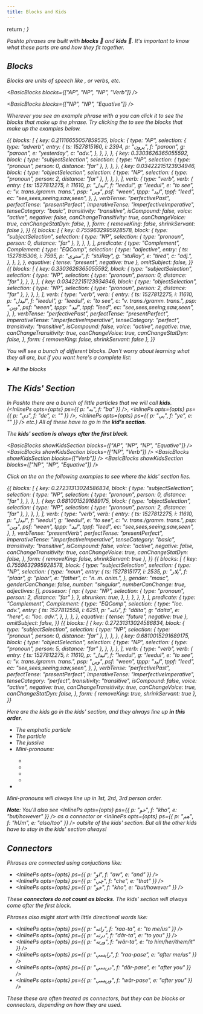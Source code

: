 ```yaml
---
title: Blocks and Kids
---
```



  return <i className="mx-1 fas fa-cubes" />;
}

Pashto phrases are built with **blocks** 🧱 and **kids** 👶. It's important to know what these parts are and how they fit together.

## Blocks

Blocks are units of speech like <NP text="NPs" />, <AP text="APs" /> or verbs, etc.

<BasicBlocks blocks={["AP", "NP", "NP", "Verb"]} />

<BasicBlocks blocks={["NP", "NP", "Equative"]} />

Wherever you see an example phrase with a <BlocksIcon /> you can click it to see the blocks that make up the phrase. Try clicking the <BlocksIcon /> to see the blocks that make up the examples below.

<EditableVPEx opts={opts} noEdit>
  {{
    blocks: [
      {
        key: 0.21116655057859535,
        block: {
          type: "AP",
          selection: {
            type: "adverb",
            entry: {
              ts: 1527815160,
              i: 2394,
              p: "پرون",
              f: "paroon",
              g: "paroon",
              e: "yesterday",
              c: "adv.",
            },
          },
        },
      },
      {
        key: 0.3303626365055592,
        block: {
          type: "subjectSelection",
          selection: {
            type: "NP",
            selection: { type: "pronoun", person: 0, distance: "far" },
          },
        },
      },
      {
        key: 0.03422215123934946,
        block: {
          type: "objectSelection",
          selection: {
            type: "NP",
            selection: { type: "pronoun", person: 2, distance: "far" },
          },
        },
      },
    ],
    verb: {
      type: "verb",
      verb: {
        entry: {
          ts: 1527812275,
          i: 11610,
          p: "لیدل",
          f: "leedul",
          g: "leedul",
          e: "to see",
          c: "v. trans./gramm. trans.",
          psp: "وین",
          psf: "ween",
          tppp: "لید",
          tppf: "leed",
          ec: "see,sees,seeing,saw,seen",
        },
      },
      verbTense: "perfectivePast",
      perfectTense: "presentPerfect",
      imperativeTense: "imperfectiveImperative",
      tenseCategory: "basic",
      transitivity: "transitive",
      isCompound: false,
      voice: "active",
      negative: false,
      canChangeTransitivity: true,
      canChangeVoice: true,
      canChangeStatDyn: false,
    },
    form: { removeKing: false, shrinkServant: false },
  }}
</EditableVPEx>

<EditableEPEx opts={opts} noEdit hideOmitSubject>
  {{
    blocks: [
      {
        key: 0.7559632995928578,
        block: {
          type: "subjectSelection",
          selection: {
            type: "NP",
            selection: { type: "pronoun", person: 0, distance: "far" },
          },
        },
      },
    ],
    predicate: {
      type: "Complement",
      Complement: {
        type: "EQComp",
        selection: {
          type: "adjective",
          entry: {
            ts: 1527815306,
            i: 7595,
            p: "ستړی",
            f: "stúRay",
            g: "stuRay",
            e: "tired",
            c: "adj.",
          },
        },
      },
    },
    equative: { tense: "present", negative: true },
    omitSubject: false,
  }}
</EditableEPEx>

<EditableVPEx opts={opts} noEdit>
  {{
    blocks: [
      {
        key: 0.3303626365055592,
        block: {
          type: "subjectSelection",
          selection: {
            type: "NP",
            selection: { type: "pronoun", person: 0, distance: "far" },
          },
        },
      },
      {
        key: 0.03422215123934946,
        block: {
          type: "objectSelection",
          selection: {
            type: "NP",
            selection: { type: "pronoun", person: 2, distance: "far" },
          },
        },
      },
    ],
    verb: {
      type: "verb",
      verb: {
        entry: {
          ts: 1527812275,
          i: 11610,
          p: "لیدل",
          f: "leedul",
          g: "leedul",
          e: "to see",
          c: "v. trans./gramm. trans.",
          psp: "وین",
          psf: "ween",
          tppp: "لید",
          tppf: "leed",
          ec: "see,sees,seeing,saw,seen",
        },
      },
      verbTense: "perfectivePast",
      perfectTense: "presentPerfect",
      imperativeTense: "imperfectiveImperative",
      tenseCategory: "perfect",
      transitivity: "transitive",
      isCompound: false,
      voice: "active",
      negative: true,
      canChangeTransitivity: true,
      canChangeVoice: true,
      canChangeStatDyn: false,
    },
    form: { removeKing: false, shrinkServant: false },
  }}
</EditableVPEx>

You will see a bunch of different blocks. Don't worry about learning what they all are, but if you want here's a complete list:

<details>

{" "}
<summary>All the blocks</summary>

  <ul>
    <li>
      <NP />
    </li>
    <li>
      <AP />
    </li>
    <li>
      <Complement text="Complement" />
    </li>
    <li>Verb</li>
    <li>
      The perfective head of a Verb (a perfective prefix like{" "}
      <InlinePs opts={opts} ps={{ p: "و", f: "oo", e: "" }} />)
    </li>
    <li>Equative</li>
    <li>Past Participle (in a perfect verb)</li>
    <li>
      The negative <InlinePs opts={opts} ps={{ p: "نه", f: "nú", e: "not" }} />{" "}
      or <InlinePs opts={opts} ps={{ p: "مه", f: "mú", e: "don't" }} />
    </li>
    <li>
      The ability auxilary verb (ie. the{" "}
      <InlinePs opts={opts} ps={{ p: "شي", f: "shee" }} /> in{" "}
      <InlinePs opts={opts} ps={{ p: "کولی شي", f: "shee" }} />)
    </li>
  </ul>
  
</details>

## The Kids' Section

In Pashto there are a bunch of little particles that we will call **kids**. (<InlinePs opts={opts} ps={{ p: "به", f: "ba" }} />, <InlinePs opts={opts} ps={{ p: "دې", f: "de", e: "" }} />, <InlinePs opts={opts} ps={{ p: "یې", f: "ye", e: "" }} /> etc.) All of these have to go in the **kid's section**.

The **kids' section is always after the first block**.

<BasicBlocks showKidsSection blocks={["AP", "NP", "NP", "Equative"]} />
<BasicBlocks showKidsSection blocks={["NP", "Verb"]} />
<BasicBlocks showKidsSection blocks={["Verb"]} />
<BasicBlocks showKidsSection blocks={["NP", "NP", "Equative"]} />

Click on the <BlocksIcon /> on the following examples to see where the kids' section lies.

<EditableVPEx opts={opts} noEdit>
  {{
    blocks: [
      {
        key: 0.27231313024586834,
        block: {
          type: "subjectSelection",
          selection: {
            type: "NP",
            selection: { type: "pronoun", person: 0, distance: "far" },
          },
        },
      },
      {
        key: 0.6810015291689175,
        block: {
          type: "objectSelection",
          selection: {
            type: "NP",
            selection: { type: "pronoun", person: 2, distance: "far" },
          },
        },
      },
    ],
    verb: {
      type: "verb",
      verb: {
        entry: {
          ts: 1527812275,
          i: 11610,
          p: "لیدل",
          f: "leedul",
          g: "leedul",
          e: "to see",
          c: "v. trans./gramm. trans.",
          psp: "وین",
          psf: "ween",
          tppp: "لید",
          tppf: "leed",
          ec: "see,sees,seeing,saw,seen",
        },
      },
      verbTense: "presentVerb",
      perfectTense: "presentPerfect",
      imperativeTense: "imperfectiveImperative",
      tenseCategory: "basic",
      transitivity: "transitive",
      isCompound: false,
      voice: "active",
      negative: false,
      canChangeTransitivity: true,
      canChangeVoice: true,
      canChangeStatDyn: false,
    },
    form: { removeKing: false, shrinkServant: true },
  }}
</EditableVPEx>

<EditableEPEx opts={opts} hideOmitSubject noEdit>
  {{
    blocks: [
      {
        key: 0.7559632995928578,
        block: {
          type: "subjectSelection",
          selection: {
            type: "NP",
            selection: {
              type: "noun",
              entry: {
                ts: 1527815177,
                i: 2535,
                p: "پلار",
                f: "plaar",
                g: "plaar",
                e: "father",
                c: "n. m. anim.",
              },
              gender: "masc",
              genderCanChange: false,
              number: "singular",
              numberCanChange: true,
              adjectives: [],
              possesor: {
                np: {
                  type: "NP",
                  selection: { type: "pronoun", person: 2, distance: "far" },
                },
                shrunken: true,
              },
            },
          },
        },
      },
    ],
    predicate: {
      type: "Complement",
      Complement: {
        type: "EQComp",
        selection: {
          type: "loc. adv.",
          entry: {
            ts: 1527812558,
            i: 6251,
            p: "دلته",
            f: "dălta",
            g: "dalta",
            e: "here",
            c: "loc. adv.",
          },
        },
      },
    },
    equative: { tense: "future", negative: true },
    omitSubject: false,
  }}
</EditableEPEx>

<EditableVPEx opts={opts} noEdit>
  {{
    blocks: [
      {
        key: 0.27231313024586834,
        block: {
          type: "subjectSelection",
          selection: {
            type: "NP",
            selection: { type: "pronoun", person: 0, distance: "far" },
          },
        },
      },
      {
        key: 0.6810015291689175,
        block: {
          type: "objectSelection",
          selection: {
            type: "NP",
            selection: { type: "pronoun", person: 5, distance: "far" },
          },
        },
      },
    ],
    verb: {
      type: "verb",
      verb: {
        entry: {
          ts: 1527812275,
          i: 11610,
          p: "لیدل",
          f: "leedul",
          g: "leedul",
          e: "to see",
          c: "v. trans./gramm. trans.",
          psp: "وین",
          psf: "ween",
          tppp: "لید",
          tppf: "leed",
          ec: "see,sees,seeing,saw,seen",
        },
      },
      verbTense: "perfectivePast",
      perfectTense: "presentPerfect",
      imperativeTense: "imperfectiveImperative",
      tenseCategory: "perfect",
      transitivity: "transitive",
      isCompound: false,
      voice: "active",
      negative: true,
      canChangeTransitivity: true,
      canChangeVoice: true,
      canChangeStatDyn: false,
    },
    form: { removeKing: true, shrinkServant: true },
  }}
</EditableVPEx>

Here are the kids go in the kids' section, and they always line up **in this order**.

<ul>
  <li>
    The emphatic <InlinePs opts={opts} ps={{ p: "خو", f: "kho" }} /> particle
  </li>
  <li>
    The <InlinePs opts={opts} ps={{ p: "به", f: "ba" }} /> particle
  </li>
  <li>
    The jussive <InlinePs opts={opts} ps={{ p: "دې", f: "de", e: "may" }} />
  </li>
  <li>
    <Link to="/pronouns/pronouns-mini/">Mini-pronouns</Link>:
  </li>
  <ul>
    <li>
      <InlinePs opts={opts} ps={{ p: "مې", f: "me", e: "1st pers sing" }} />
    </li>
    <li>
      <InlinePs opts={opts} ps={{ p: "دې", f: "de", e: "2nd pers sing" }} />
    </li>
    <li>
      <InlinePs opts={opts} ps={{ p: "مو", f: "mU", e: "1st/2nd pers plur" }} />
    </li>
    <li>
      <InlinePs opts={opts} ps={{ p: "یې", f: "ye", e: "3rd pers" }} />
    </li>
  </ul>
  <li>
    <InlinePs opts={opts} ps={{ p: "هم", f: "hUm", e: "also/too" }} />
  </li>
</ul>

<p>
  <Link to="/pronouns/pronouns-mini/">Mini-pronouns</Link> will always line up
  in 1st, 2rd, 3rd person order.
</p>

**Note**: You'll also see <InlinePs opts={opts} ps={{ p: "خو", f: "kho", e: "but/however" }} /> as a connector or <InlinePs opts={opts} ps={{ p: "هم", f: "hUm", e: "also/too" }} /> _outsite of the kids' section_. But all the other kids have to stay in the kids' section always!

## Connectors

Phrases are connected using conjuctions like:

- <InlinePs opts={opts} ps={{ p: "او", f: "aw", e: "and" }} />
- <InlinePs opts={opts} ps={{ p: "چې", f: "che", e: "that" }} />
- <InlinePs opts={opts} ps={{ p: "خو", f: "kho", e: "but/however" }} />

These **connectors do not count as blocks**. The <Link to="#the-kids-section">kids' section</Link> will always come after the first _block_.

Phrases also might start with little directional words like:

- <InlinePs opts={opts} ps={{ p: "راته", f: "raa-ta", e: "to me/us" }} />
- <InlinePs opts={opts} ps={{ p: "درته", f: "dăr-ta", e: "to you" }} />
- <InlinePs
    opts={opts}
    ps={{ p: "ورته", f: "wăr-ta", e: "to him/her/them/it" }}
  />
- <InlinePs opts={opts} ps={{ p: "راپسې", f: "raa-pase", e: "after me/us" }} />
- <InlinePs opts={opts} ps={{ p: "درپسې", f: "dăr-pase", e: "after you" }} />
- <InlinePs opts={opts} ps={{ p: "ورپسې", f: "wăr-pase", e: "after you" }} />

These these are often treated as connectors, but they can be blocks or connectors, depending on how they are used.

